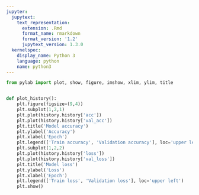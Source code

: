 ```yaml
---
jupyter:
  jupytext:
    text_representation:
      extension: .Rmd
      format_name: rmarkdown
      format_version: '1.2'
      jupytext_version: 1.3.0
  kernelspec:
    display_name: Python 3
    language: python
    name: python3
---
```


```python
from pylab import plot, show, figure, imshow, xlim, ylim, title


def plot_history():
    plt.figure(figsize=(9,4))
    plt.subplot(1,2,1)
    plt.plot(history.history['acc'])
    plt.plot(history.history['val_acc'])
    plt.title('Model accuracy')
    plt.ylabel('Accuracy')
    plt.xlabel('Epoch')
    plt.legend(['Train accuracy', 'Validation accuracy'], loc='upper left')
    plt.subplot(1,2,2)
    plt.plot(history.history['loss'])
    plt.plot(history.history['val_loss'])
    plt.title('Model loss')
    plt.ylabel('Loss')
    plt.xlabel('Epoch')
    plt.legend(['Train loss', 'Validation loss'], loc='upper left')
    plt.show()
```
